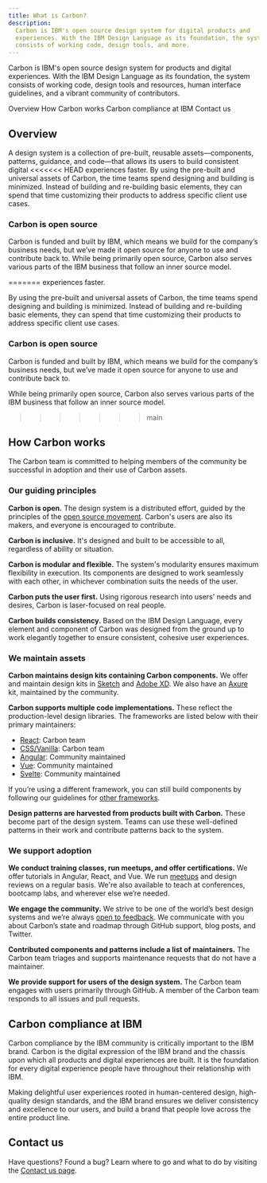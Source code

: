 ```yaml
---
title: What is Carbon?
description:
  Carbon is IBM's open source design system for digital products and
  experiences. With the IBM Design Language as its foundation, the system
  consists of working code, design tools, and more.
---
```


<PageDescription>

Carbon is IBM's open source design system for products and digital experiences.
With the IBM Design Language as its foundation, the system consists of working
code, design tools and resources, human interface guidelines, and a vibrant
community of contributors.

</PageDescription>

<AnchorLinks>

<AnchorLink>Overview</AnchorLink>
<AnchorLink>How Carbon works</AnchorLink>
<AnchorLink>Carbon compliance at IBM</AnchorLink>
<AnchorLink>Contact us</AnchorLink>

</AnchorLinks>

## Overview

A design system is a collection of pre-built, reusable assets—components,
patterns, guidance, and code—that allows its users to build consistent digital
<<<<<<< HEAD experiences faster. By using the pre-built and universal assets of
Carbon, the time teams spend designing and building is minimized. Instead of
building and re-building basic elements, they can spend that time customizing
their products to address specific client use cases.

### Carbon is open source

Carbon is funded and built by IBM, which means we build for the company’s
business needs, but we’ve made it open source for anyone to use and contribute
back to. While being primarily open source, Carbon also serves various parts of
the IBM business that follow an inner source model.

======= experiences faster.

By using the pre-built and universal assets of Carbon, the time teams spend
designing and building is minimized. Instead of building and re-building basic
elements, they can spend that time customizing their products to address
specific client use cases.

### Carbon is open source

Carbon is funded and built by IBM, which means we build for the company’s
business needs, but we’ve made it open source for anyone to use and contribute
back to.

While being primarily open source, Carbon also serves various parts of the IBM
business that follow an inner source model.

> > > > > > > main

## How Carbon works

The Carbon team is committed to helping members of the community be successful
in adoption and their use of Carbon assets.

### Our guiding principles

**Carbon is open.** The design system is a distributed effort, guided by the
principles of the
[open source movement](https://en.wikipedia.org/wiki/Open-source-software_movement).
Carbon's users are also its makers, and everyone is encouraged to contribute.

**Carbon is inclusive.** It's designed and built to be accessible to all,
regardless of ability or situation.

**Carbon is modular and flexible.** The system's modularity ensures maximum
flexibility in execution. Its components are designed to work seamlessly with
each other, in whichever combination suits the needs of the user.

**Carbon puts the user first.** Using rigorous research into users' needs and
desires, Carbon is laser-focused on real people.

**Carbon builds consistency.** Based on the IBM Design Language, every element
and component of Carbon was designed from the ground up to work elegantly
together to ensure consistent, cohesive user experiences.

### We maintain assets

**Carbon maintains design kits containing Carbon components.** We offer and
maintain design kits in [Sketch](/designing/kits/sketch) and
[Adobe XD](/designing/kits/adobe-xd). We also have an
[Axure](/designing/kits/axure) kit, maintained by the community.

**Carbon supports multiple code implementations.** These reflect the
production-level design libraries. The frameworks are listed below with their
primary maintainers:

- [React](https://github.com/carbon-design-system/carbon): Carbon team
- [CSS/Vanilla](https://github.com/carbon-design-system/carbon): Carbon team
- [Angular](https://angular.carbondesignsystem.com/): Community maintained
- [Vue](https://github.com/carbon-design-system/carbon-components-vue):
  Community maintained
- [Svelte](https://github.com/ibm/carbon-components-svelte): Community
  maintained

If you’re using a different framework, you can still build components by
following our guidelines for
[other frameworks](/developing/frameworks/other-frameworks).

**Design patterns are harvested from products built with Carbon.** These become
part of the design system. Teams can use these well-defined patterns in their
work and contribute patterns back to the system.

### We support adoption

**We conduct training classes, run meetups, and offer certifications.** We offer
tutorials in Angular, React, and Vue. We run [meetups](/whats-happening/meetups)
and design reviews on a regular basis. We're also available to teach at
conferences, bootcamp labs, and wherever else we’re needed.

**We engage the community.** We strive to be one of the world’s best design
systems and we’re
always [open to feedback](https://github.com/carbon-design-system/carbon-website/issues/new?assignees=&labels=feedback&template=feedback.md&title=).
We communicate with you about Carbon’s state and roadmap through GitHub support,
blog posts, and Twitter.

**Contributed components and patterns include a list of maintainers.** The
Carbon team triages and supports maintenance requests that do not have a
maintainer.

**We provide support for users of the design system.** The Carbon team engages
with users primarily through GitHub. A member of the Carbon team responds to all
issues and pull requests.

## Carbon compliance at IBM

Carbon compliance by the IBM community is critically important to the IBM brand.
Carbon is the digital expression of the IBM brand and the chassis upon which all
products and digital experiences are built. It is the foundation for every
digital experience people have throughout their relationship with IBM.

Making delightful user experiences rooted in human-centered design, high-quality
design standards, and the IBM brand ensures we deliver consistency and
excellence to our users, and build a brand that people love across the entire
product line.

## Contact us

Have questions? Found a bug? Learn where to go and what to do by visiting
the [Contact us page](https://carbondesignsystem.com/help/contact-us).
